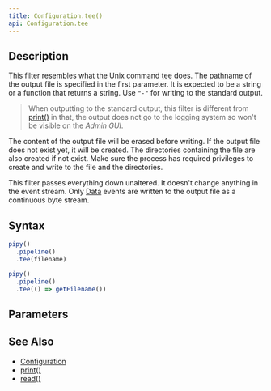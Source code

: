 ```yaml
---
title: Configuration.tee()
api: Configuration.tee
---
```


## Description

<Summary/>

<FilterDiagram
  name="tee"
  input="Event"
  output="Event"
/>

This filter resembles what the Unix command [tee](https://en.wikipedia.org/wiki/Tee_(command)) does. The pathname of the output file is specified in the first parameter. It is expected to be a string or a function that returns a string. Use `"-"` for writing to the standard output.

> When outputting to the standard output, this filter is different from [print()](/reference/api/Configuration/print) in that, the output does not go to the logging system so won't be visible on the _Admin GUI_.

The content of the output file will be erased before writing. If the output file does not exist yet, it will be created. The directories containing the file are also created if not exist. Make sure the process has required privileges to create and write to the file and the directories.

This filter passes everything down unaltered. It doesn't change anything in the event stream. Only [Data](/reference/api/Data) events are written to the output file as a continuous byte stream.

## Syntax

``` js
pipy()
  .pipeline()
  .tee(filename)

pipy()
  .pipeline()
  .tee(() => getFilename())
```

## Parameters

<Parameters/>

## See Also

* [Configuration](/reference/api/Configuration)
* [print()](/reference/api/Configuration/print)
* [read()](/reference/api/Configuration/read)
